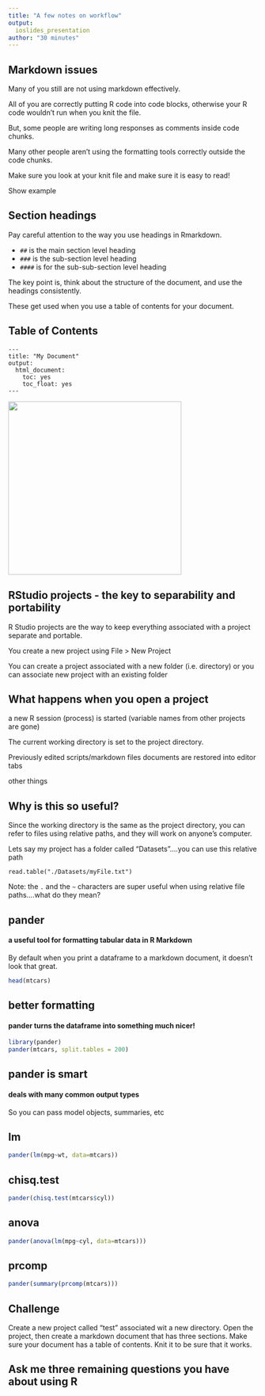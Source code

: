 ```yaml
---
title: "A few notes on workflow"
output: 
  ioslides_presentation
author: "30 minutes"
---
```




## Markdown issues {.build}

Many of you still are not using markdown effectively.

All of you are correctly putting R code into code blocks, otherwise your R code wouldn't run when you knit the file. 

But, some people are writing long responses as comments inside code chunks.

Many other people aren't using the formatting tools correctly outside the code chunks. 

Make sure you look at your knit file and make sure it is easy to read!

Show example

## Section headings {.build}

Pay careful attention to the way you use headings in Rmarkdown.  

*  `##` is the main section level heading
*  `###` is the sub-section level heading 
*  `####` is for the sub-sub-section level heading

The key point is, think about the structure of the document, and use the headings consistently. 

<span class="red2">These get used when you use a table of contents for your document.</span>

## Table of Contents {.smaller}

```{}
---
title: "My Document"
output: 
  html_document:
    toc: yes
    toc_float: yes
---
```

<img src="../images/TOC.png" height=350px>


## RStudio projects - the key to separability and portability {.build}

R Studio projects are the way to keep everything associated with a project separate and portable.  

You create a new project using File > New Project

You can create a project associated with a new folder (i.e. directory) or you can associate new project with an existing folder

## What happens when you open a project {.build}

a new R session (process) is started (variable names from other projects are gone)


The current working directory is set to the project directory.

Previously edited scripts/markdown files documents are restored into editor tabs

other things

## Why is this so useful? {.build}

Since the working directory is the same as the project directory, you can refer to files using relative paths, and they will work on anyone's computer. 

Lets say my project has a folder called "Datasets"....you can use this relative path

 ```{}
 read.table("./Datasets/myFile.txt")
 ```

Note: the `.` and the `~` characters are super useful when using relative file paths....what do they mean?

## pander 

#### a useful tool for formatting tabular data in R Markdown

By default when you print a dataframe to a markdown document, it doesn't look that great. 

```r
head(mtcars)
```

## better formatting {.smaller}

#### pander turns the dataframe into something much nicer!

```r
library(pander)
pander(mtcars, split.tables = 200)
```

## pander is smart 

#### deals with many common output types

So you can pass model objects, summaries, etc

## lm

```r
pander(lm(mpg~wt, data=mtcars))
```


## chisq.test

```r
pander(chisq.test(mtcars$cyl))
```

## anova

```r
pander(anova(lm(mpg~cyl, data=mtcars)))
```

## prcomp

```r
pander(summary(prcomp(mtcars)))
```




## Challenge

Create a new project called "test" associated wit a new directory. Open the project, then create a markdown document that has three sections.  Make sure your document has a table of contents. Knit it to be sure that it works. 

## Ask me three remaining questions you have about using R

 
